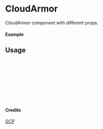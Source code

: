 
<Meta of={CloudArmor} title="GCP/CloudArmor" />

# CloudArmor

CloudArmor component with different props.

#### Example

<Canvas of={CloudArmor.Primary} />

## Usage

```ts
import { CloudArmor } from "yadl-ui";

const Example = () => {
  return (
      <CloudArmor />
  );
};

export default Example;
```

#### Credits
[GCP](https://cloud.google.com/icons)
